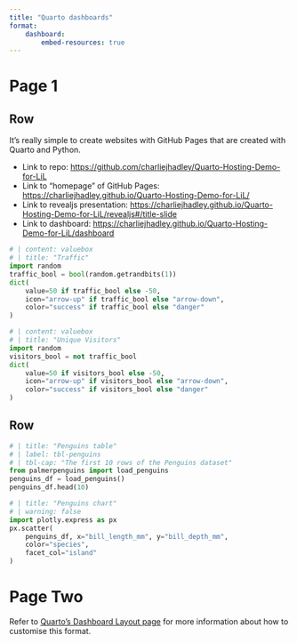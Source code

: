 ```yaml
---
title: "Quarto dashboards"
format: 
    dashboard:
        embed-resources: true
---
```


# Page 1

## Row {height=40%}

::: {.card width="60%"} 
It's really simple to create websites with GitHub Pages that are created with Quarto and Python.

- Link to repo: <https://github.com/charliejhadley/Quarto-Hosting-Demo-for-LiL>
- Link to "homepage" of GitHub Pages: <https://charliejhadley.github.io/Quarto-Hosting-Demo-for-LiL/>
- Link to revealjs presentation: <https://charliejhadley.github.io/Quarto-Hosting-Demo-for-LiL/revealjs#/title-slide>
- Link to dashboard: <https://charliejhadley.github.io/Quarto-Hosting-Demo-for-LiL/dashboard>
:::

```python
# | content: valuebox
# | title: "Traffic"
import random
traffic_bool = bool(random.getrandbits(1))
dict(
    value=50 if traffic_bool else -50,
    icon="arrow-up" if traffic_bool else "arrow-down",
    color="success" if traffic_bool else "danger"
)
```

```python
# | content: valuebox
# | title: "Unique Visitors"
import random
visitors_bool = not traffic_bool
dict(
    value=50 if visitors_bool else -50,
    icon="arrow-up" if visitors_bool else "arrow-down",
    color="success" if visitors_bool else "danger"
)
```

## Row {.tabset}

```python
# | title: "Penguins table"
# | label: tbl-penguins
# | tbl-cap: "The first 10 rows of the Penguins dataset"
from palmerpenguins import load_penguins
penguins_df = load_penguins()
penguins_df.head(10)
```

```python
# | title: "Penguins chart"
# | warning: false
import plotly.express as px
px.scatter(
    penguins_df, x="bill_length_mm", y="bill_depth_mm",
    color="species",
    facet_col="island"
)
```

# Page Two

::: {.card title="Layout information"}
Refer to [Quarto's Dashboard Layout page](https://quarto.org/docs/dashboards/layout.html) for more information about how to customise this format.
:::